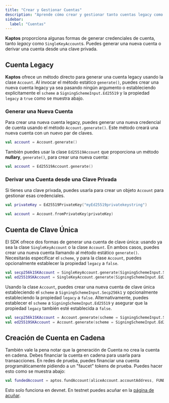 ```yaml
---
title: "Crear y Gestionar Cuentas"
description: "Aprende cómo crear y gestionar tanto cuentas legacy como SingleKey usando el SDK Kotlin de Kaptos"
sidebar:
  label: "Cuentas"
---
```


**Kaptos** proporciona algunas formas de generar credenciales de cuenta, tanto _legacy_ como
`SingleKeyAccount`s. Puedes generar una nueva cuenta o derivar
una cuenta desde una clave privada.

## Cuenta Legacy

**Kaptos** ofrece un método directo para generar una cuenta legacy usando la
clase `Account`. Al invocar el método estático `generate()`, puedes crear una nueva
cuenta legacy ya sea pasando ningún argumento o estableciendo explícitamente
el `scheme` a `SigningSchemeInput.Ed25519` y la propiedad `legacy` a `true` como
se muestra abajo.

### Generar una Nueva Cuenta

Para crear una nueva cuenta legacy, puedes generar una nueva credencial de cuenta usando el
método `Account.generate()`. Este método creará una nueva cuenta con un nuevo
par de claves.

```kotlin
val account = Account.generate()
```

También puedes usar la clase `Ed25519Account` que proporciona un método **nullary**,
`generate()`, para crear una nueva cuenta:

```kotlin
val account = Ed25519Account.generate()
```

### Derivar una Cuenta desde una Clave Privada

Si tienes una clave privada, puedes usarla para crear un objeto `Account` para gestionar
esas credenciales.

```kotlin
val privateKey = Ed25519PrivateKey("myEd25519privatekeystring")

val account = Account.fromPrivateKey(privateKey)
```

## Cuenta de Clave Única

El SDK ofrece dos formas de generar una cuenta de clave única: usando ya sea la
clase `SingleKeyAccount` o la clase `Account`. En ambos casos, puedes crear una
nueva cuenta llamando al método estático `generate()`. Necesitarás especificar
el `scheme`, y para la clase `Account`, puedes opcionalmente establecer la propiedad `legacy`
a `false`.

```kotlin
val secp256k1SKAccount = SingleKeyAccount.generate(SigningSchemeInput.Secp256k1)
val ed25519SKAccount = SingleKeyAccount.generate(SigningSchemeInput.Ed25519)
```

Usando la clase `Account`, puedes crear una nueva cuenta de clave única estableciendo
el `scheme` a `SigningSchemeInput.Secp256k1` y opcionalmente estableciendo la
propiedad `legacy` a `false`. Alternativamente, puedes establecer el `scheme` a
`SigningSchemeInput.Ed25519` y asegurar que la propiedad `legacy` también esté
establecida a `false`.

```kotlin
val secp256k1SKAccount = Account.generate(scheme = SigningSchemeInput.Secp256k1)
val ed25519SKAccount = Account.generate(scheme = SigningSchemeInput.Ed25519, legacy = false)
```

## Creación de Cuenta en Cadena

También vale la pena notar que la generación de Cuenta no crea la cuenta
en cadena. Debes financiar la cuenta en cadena para usarla para transacciones.
En redes de prueba, puedes financiar una cuenta programáticamente pidiendo a un
"faucet" tokens de prueba. Puedes hacer esto como se muestra abajo:

```kotlin
val fundedAccount = aptos.fundAccount(aliceAccount.accountAddress, FUNDING_AMOUNT)
```

Esto solo funciona en devnet. En testnet puedes acuñar en la [página de acuñar](/es/network/faucet).
